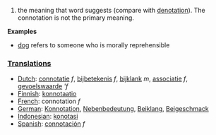 #the meaning that word suggests (compare with [[denotation]]). The connotation is not the primary meaning.

'''Examples'''

* [[dog]] refers to someone who is morally reprehensible

===[[Translation]]s===
*[[Dutch]]: [[connotatie]] ''f'', [[bijbetekenis]] ''f'', [[bijklank]] ''m'', [[associatie]] ''f'', [[gevoelswaarde]] '''f''
*[[Finnish]]: [[konnotaatio]]
*[[French]]: connotation ''f''
*[[German]]: [[Konnotation]], [[Nebenbedeutung]], [[Beiklang]], [[Beigeschmack]]
*[[Indonesian]]: [[konotasi]]
*[[Spanish]]: [[connotación]] ''f''